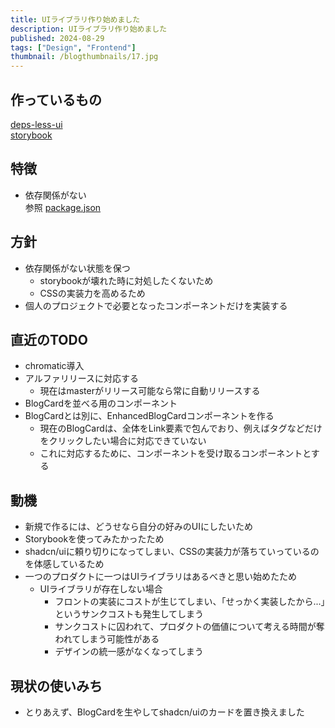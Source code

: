 ```yaml
---
title: UIライブラリ作り始めました
description: UIライブラリ作り始めました
published: 2024-08-29
tags: ["Design", "Frontend"]
thumbnail: /blogthumbnails/17.jpg
---
```


## 作っているもの
[deps-less-ui](https://github.com/nash1111/deps-less-ui)  
[storybook](https://nash1111.github.io/deps-less-ui)

## 特徴
- 依存関係がない  
参照 [package.json](https://github.com/nash1111/deps-less-ui/blob/master/package.json)


## 方針
- 依存関係がない状態を保つ
  - storybookが壊れた時に対処したくないため
  - CSSの実装力を高めるため
- 個人のプロジェクトで必要となったコンポーネントだけを実装する

## 直近のTODO
- chromatic導入
- アルファリリースに対応する
  - 現在はmasterがリリース可能なら常に自動リリースする
- BlogCardを並べる用のコンポーネント
- BlogCardとは別に、EnhancedBlogCardコンポーネントを作る
  - 現在のBlogCardは、全体をLink要素で包んでおり、例えばタグなどだけをクリックしたい場合に対応できていない
  - これに対応するために、コンポーネントを受け取るコンポーネントとする

## 動機
- 新規で作るには、どうせなら自分の好みのUIにしたいため
- Storybookを使ってみたかったため
- shadcn/uiに頼り切りになってしまい、CSSの実装力が落ちていっているのを体感しているため
- 一つのプロダクトに一つはUIライブラリはあるべきと思い始めたため
  - UIライブラリが存在しない場合
    - フロントの実装にコストが生じてしまい、「せっかく実装したから...」というサンクコストも発生してしまう
    - サンクコストに囚われて、プロダクトの価値について考える時間が奪われてしまう可能性がある
    - デザインの統一感がなくなってしまう

## 現状の使いみち
- とりあえず、BlogCardを生やしてshadcn/uiのカードを置き換えました
